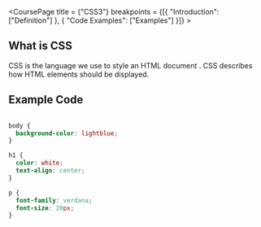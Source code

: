 
<CoursePage  title = {"CSS3"} breakpoints = {[{ "Introduction": ["Definition"] }, { "Code Examples": ["Examples"] }]} > 

<Section data-name="Definition">

<H2> What is CSS</H2>

CSS is the language we use to style an HTML document . CSS describes how HTML elements should be displayed.

</Section>

<Section data-name="Examples">

<H2> Example Code</H2>

```css

body {
  background-color: lightblue;
}

h1 {
  color: white;
  text-align: center;
}

p {
  font-family: verdana;
  font-size: 20px;
}

```



</Section>


</CoursePage>  
